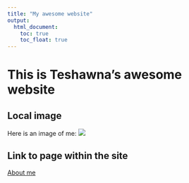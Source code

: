 ```yaml
---
title: "My awesome website"
output: 
  html_document:
    toc: true
    toc_float: true
---
```


# This is Teshawna's awesome website

## Local image 
Here is an image of me: 
![](/Users/teshawnabadu/Desktop/Data science/shawnan.jpeg)

## Link to page within the site 
[About me](about.html)